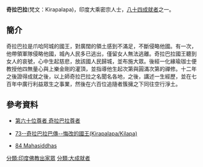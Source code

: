 '''奇拉巴拉'''(梵文：Kirapalapa)，印度大乘密宗人士，[[八十四大成就者|八十四成就者]]之一。
==簡介==
奇拉巴拉是爪哈阿城的國王，對廣闊的領土感到不滿足，不斷侵略他國。有一次，他帶領軍隊侵略他國，城內人民多已逃出，僅留女人無法逃離。奇拉巴拉國王聽到女人的哀號，心中生起慈悲，放該國人民歸城，並布施大眾。後經一化緣瑜珈士便教授他四無量心與上樂金剛的灌頂，並指導他生起次第與圓滿次第的禪修。十二年之後證得成就之後，以上師奇拉巴拉之名聞名各地，之後，講述一生經歷，並在七百年中廣行利益眾生之事業，然後在六百位追隨者簇擁之下同往空行淨土。

==參考資料==
{{reflist}}
*[http://www.lopon.org.tw/teachings/page2_1.aspx?cid=100&lid=101&id=4714 第六十位尊者 奇拉巴拉尊者]{{Wayback|url=http://www.lopon.org.tw/teachings/page2_1.aspx?cid=100&lid=101&id=4714 |date=20160215010936 }}

*[http://www.karmapa-news.com/page3_8_73.php 73--奇拉巴拉巴傳--悔改的國王(Kirapalapa/Kilapa)]{{dead link|date=2017年12月 |bot=InternetArchiveBot |fix-attempted=yes }}

*[http://www.tsemrinpoche.com/tsem-tulku-rinpoche/buddhas-dharma/vajradhara-and-84-mahasiddhas.html 84 Mahasiddhas]{{Wayback|url=http://www.tsemrinpoche.com/tsem-tulku-rinpoche/buddhas-dharma/vajradhara-and-84-mahasiddhas.html |date=20140905044317 }}
{{84Buddhist}}
[[分類:印度佛教出家眾|分類:印度佛教出家眾]]
[[分類:大成就者|分類:大成就者]]